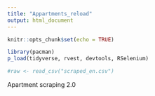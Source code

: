 ```yaml
---
title: "Appartments_reload"
output: html_document
---
```


```r
knitr::opts_chunk$set(echo = TRUE)

library(pacman)
p_load(tidyverse, rvest, devtools, RSelenium)

#raw <- read_csv("scraped_en.csv")
```


Apartment scraping 2.0

```r

```

